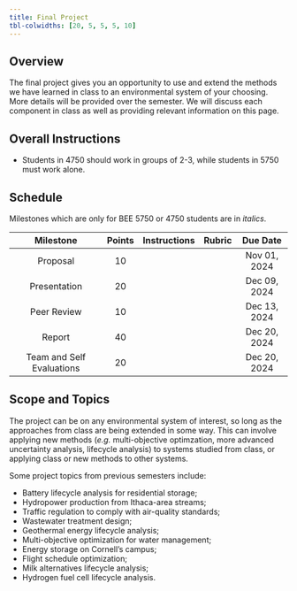 ```yaml
---
title: Final Project
tbl-colwidths: [20, 5, 5, 5, 10]
---
```


## Overview

The final project gives you an opportunity to use and extend the methods we have learned in class to an environmental system of your choosing. More details will be provided over the semester. We will discuss each component in class as well as providing relevant information on this page.

## Overall Instructions

- Students in 4750 should work in groups of 2-3, while students in 5750 must work alone.

## Schedule

Milestones which are only for BEE 5750 or 4750 students are in *italics*.

| Milestone | Points | Instructions | Rubric | Due Date |
|:---------:|:------------:|:-------:|:-----------|:---------:|
| Proposal | 10 |  |  | Nov 01, 2024 |
| Presentation | 20 |  |  | Dec 09, 2024 |
| Peer Review | 10 |  |  | Dec 13, 2024 |
| Report | 40  | |  | Dec 20, 2024 |
| Team and Self Evaluations | 20 |  |  | Dec 20, 2024 |

## Scope and Topics

The project can be on any environmental system of interest, so long as the approaches from class are being extended in some way. This can involve applying new methods (*e.g.* multi-objective optimzation, more advanced uncertainty analysis, lifecycle analysis) to systems studied from class, or applying class or new methods to other systems. 

Some project topics from previous semesters include:

- Battery lifecycle analysis for residential storage;
- Hydropower production from Ithaca-area streams;
- Traffic regulation to comply with air-quality standards;
- Wastewater treatment design;
- Geothermal energy lifecycle analysis;
- Multi-objective optimization for water management;
- Energy storage on Cornell's campus;
- Flight schedule optimization;
- Milk alternatives lifecycle analysis;
- Hydrogen fuel cell lifecycle analysis.